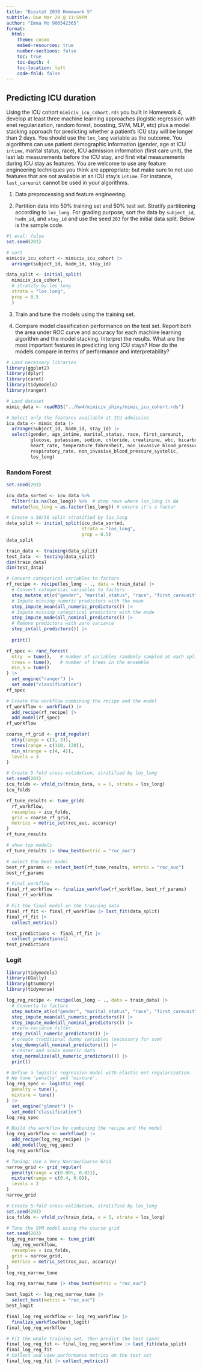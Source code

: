 ```yaml
---
title: "Biostat 203B Homework 5"
subtitle: Due Mar 20 @ 11:59PM
author: "Emma Mo 906542365"
format:
  html:
    theme: cosmo
    embed-resources: true
    number-sections: false
    toc: true
    toc-depth: 4
    toc-location: left
    code-fold: false
---
```


## Predicting ICU duration

Using the ICU cohort `mimiciv_icu_cohort.rds` you built in Homework 4, develop at least three machine learning approaches (logistic regression with enet regularization, random forest, boosting, SVM, MLP, etc) plus a model stacking approach for predicting whether a patient's ICU stay will be longer than 2 days. You should use the `los_long` variable as the outcome. You algorithms can use patient demographic information (gender, age at ICU `intime`, marital status, race), ICU admission information (first care unit), the last lab measurements before the ICU stay, and first vital measurements during ICU stay as features. You are welcome to use any feature engineering techniques you think are appropriate; but make sure to not use features that are not available at an ICU stay's `intime`. For instance, `last_careunit` cannot be used in your algorithms. 

1. Data preprocessing and feature engineering.

2. Partition data into 50% training set and 50% test set. Stratify partitioning according to `los_long`. For grading purpose, sort the data by `subject_id`, `hadm_id`, and `stay_id` and use the seed `203` for the initial data split. Below is the sample code.
```r
#| eval: false
set.seed(203)

# sort
mimiciv_icu_cohort <- mimiciv_icu_cohort |>
  arrange(subject_id, hadm_id, stay_id)

data_split <- initial_split(
  mimiciv_icu_cohort, 
  # stratify by los_long
  strata = "los_long", 
  prop = 0.5
  )
```

3. Train and tune the models using the training set.

4. Compare model classification performance on the test set. Report both the area under ROC curve and accuracy for each machine learning algorithm and the model stacking. Interpret the results. What are the most important features in predicting long ICU stays? How do the models compare in terms of performance and interpretability?


```r
# Load necessary libraries
library(ggplot2)
library(dplyr)
library(caret)
library(tidymodels)
library(ranger)

# Load dataset
mimic_data <- readRDS("../hw4/mimiciv_shiny/mimic_icu_cohort.rds")

# Select only the features available at ICU admission
icu_data <- mimic_data |>
  arrange(subject_id, hadm_id, stay_id) |>
  select(gender, age_intime, marital_status, race, first_careunit,
         glucose, potassium, sodium, chloride, creatinine, wbc, bicarbonate, hematocrit,
         heart_rate, temperature_fahrenheit, non_invasive_blood_pressure_diastolic,
         respiratory_rate, non_invasive_blood_pressure_systolic,
         los_long)
```


### Random Forest

```r
set.seed(203)

icu_data_sorted <- icu_data %>%
  filter(!is.na(los_long)) %>%  # drop rows where los_long is NA
  mutate(los_long = as.factor(los_long)) # ensure it's a factor

# Create a 50/50 split stratified by los_long
data_split <- initial_split(icu_data_sorted, 
                            strata = "los_long",
                            prop = 0.5)
data_split
```


```r
train_data <- training(data_split)
test_data  <- testing(data_split)
dim(train_data)
dim(test_data)
```

```r
# Convert categorical variables to factors
rf_recipe <- recipe(los_long ~ ., data = train_data) |>
  # Convert categorical variables to factors
  step_mutate_at(c("gender", "marital_status", "race", "first_careunit"), fn = as.factor) |>
  # Impute missing numeric predictors with the mean
  step_impute_mean(all_numeric_predictors()) |>
  # Impute missing categorical predictors with the mode
  step_impute_mode(all_nominal_predictors()) |>
  # Remove predictors with zero variance
  step_zv(all_predictors()) |>
  
  print()
```

```r
rf_spec <- rand_forest(
  mtry  = tune(),   # number of variables randomly sampled at each split
  trees = tune(),   # number of trees in the ensemble
  min_n = tune()
) |>
  set_engine("ranger") |>
  set_mode("classification")
rf_spec
```

```r
# Create the workflow combining the recipe and the model
rf_workflow <- workflow() |>
  add_recipe(rf_recipe) |>
  add_model(rf_spec)
rf_workflow
```

```r
coarse_rf_grid <- grid_regular(
  mtry(range = c(3, 3)),
  trees(range = c(110, 130)),
  min_n(range = c(4, 4)),
  levels = 3
)

```

```r
# Create 5-fold cross-validation, stratified by los_long
set.seed(203)
icu_folds <- vfold_cv(train_data, v = 5, strata = los_long)
icu_folds
```

```r
rf_tune_results <- tune_grid(
  rf_workflow,
  resamples = icu_folds,
  grid = coarse_rf_grid,
  metrics = metric_set(roc_auc, accuracy)
)
rf_tune_results
```


```r
# show top models
rf_tune_results |> show_best(metric = "roc_auc")
```

```r
# select the best model
best_rf_params <- select_best(rf_tune_results, metric = "roc_auc")
best_rf_params
```

```r
# Final workflow
final_rf_workflow <- finalize_workflow(rf_workflow, best_rf_params)
final_rf_workflow
```

```r
# Fit the final model on the training data
final_rf_fit <- final_rf_workflow |> last_fit(data_split)
final_rf_fit |> 
  collect_metrics()
```

```r
test_predictions <- final_rf_fit |>
  collect_predictions()
test_predictions
```


### Logit

```r
library(tidymodels)
library(GGally)
library(gtsummary)
library(tidyverse)

log_reg_recipe <- recipe(los_long ~ ., data = train_data) |>
  # Converts to factors
  step_mutate_at(c("gender", "marital_status", "race", "first_careunit"), fn = as.factor) |>
  step_impute_mean(all_numeric_predictors()) |>
  step_impute_mode(all_nominal_predictors()) |>
  # zero-variance filter
  step_zv(all_numeric_predictors()) |>
  # create traditional dummy variables (necessary for svm)
  step_dummy(all_nominal_predictors()) |>
  # center and scale numeric data
  step_normalize(all_numeric_predictors()) |>
  print()
```

```r
# Define a logistic regression model with elastic net regularization.
# We tune 'penalty' and 'mixture'.
log_reg_spec <- logistic_reg(
  penalty = tune(),
  mixture = tune()
) |>
  set_engine("glmnet") |>
  set_mode("classification")
log_reg_spec
```

```r
# Build the workflow by combining the recipe and the model
log_reg_workflow <- workflow() |>
  add_recipe(log_reg_recipe) |>
  add_model(log_reg_spec)
log_reg_workflow
```

```r
# Tuning: Use a Very Narrow/Coarse Grid
narrow_grid <- grid_regular(
  penalty(range = c(0.005, 0.02)),  
  mixture(range = c(0.4, 0.6)),    
  levels = 2
)
narrow_grid
```


```r
# Create 5-fold cross-validation, stratified by los_long
set.seed(203)
icu_folds <- vfold_cv(train_data, v = 5, strata = los_long)
```

```r
# Tune the SVM model using the coarse grid
set.seed(203)
log_reg_narrow_tune <- tune_grid(
  log_reg_workflow,
  resamples = icu_folds,
  grid = narrow_grid,
  metrics = metric_set(roc_auc, accuracy)
)
log_reg_narrow_tune
```


```r
log_reg_narrow_tune |> show_best(metric = "roc_auc")
```

```r
best_logit <- log_reg_narrow_tune |>
  select_best(metric = "roc_auc")
best_logit
```

```r
final_log_reg_workflow <- log_reg_workflow |>
  finalize_workflow(best_logit)
final_log_reg_workflow
```

```r
# Fit the whole training set, then predict the test cases
final_log_reg_fit <- final_log_reg_workflow |> last_fit(data_split)
final_log_reg_fit
# Collect and view performance metrics on the test set
final_log_reg_fit |> collect_metrics()
```



